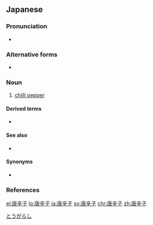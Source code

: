 ==Japanese==
{{ja-kanjitab|とう|から|k2=がら|し|r=y}}

===Pronunciation===
* {{ja-pron|とうがらし|acc=3|acc_ref=NHK}}

===Alternative forms===
* {{l-ja|唐がらし}}

===Noun===
{{ja-noun|とうがらし}}

# [[chilli pepper]]

====Derived terms====
* {{ja-r|七味唐辛子|しちみ とうがらし}}

====See also====
* {{ja-r|鷹の爪|たかのつめ}}

====Synonyms====
* {{ja-r|蕃椒|ばんしょう}}

===References===
<references/>

[[Category:ja:Fruits|とうがらし]]

[[el:唐辛子]]
[[lo:唐辛子]]
[[ja:唐辛子]]
[[sv:唐辛子]]
[[chr:唐辛子]]
[[zh:唐辛子]]